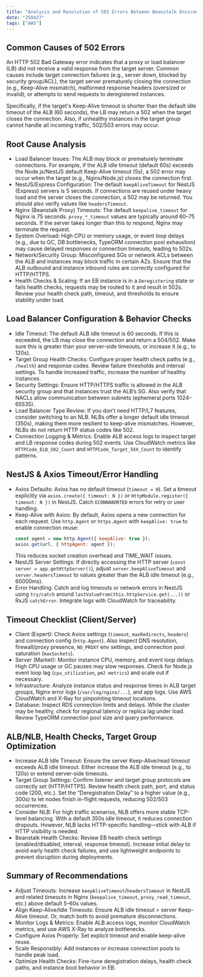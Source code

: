 ```yaml
---
title: "Analysis and Resolution of 502 Errors Between Beanstalk Environments"
date: "250427"
tags: ["AWS"]
---
```


## Common Causes of 502 Errors

An HTTP 502 Bad Gateway error indicates that a proxy or load balancer (LB) did not receive a valid response from the target server. Common causes include target connection failures (e.g., server down, blocked by security group/ACL), the target server prematurely closing the connection (e.g., Keep-Alive mismatch), malformed response headers (oversized or invalid), or attempts to send requests to deregistered instances.

Specifically, if the target's Keep-Alive timeout is shorter than the default idle timeout of the ALB (60 seconds), the LB may return a 502 when the target closes the connection. Also, if unhealthy instances in the target group cannot handle all incoming traffic, 502/503 errors may occur.

## Root Cause Analysis

- Load Balancer Issues: The ALB may block or prematurely terminate connections. For example, if the ALB idle timeout (default 60s) exceeds the Node.js/NestJS default Keep-Alive timeout (5s), a 502 error may occur when the target (e.g., Nginx/Node.js) closes the connection first.
- NestJS/Express Configuration: The default `keepAliveTimeout` for NestJS (Express) servers is 5 seconds. If connections are reused under heavy load and the server closes the connection, a 502 may be returned. You should also verify values like `headersTimeout`.
- Nginx (Beanstalk Proxy) Timeouts: The default `keepalive_timeout` for Nginx is 75 seconds. `proxy_*_timeout` values are typically around 60–75 seconds. If the server takes longer than this to respond, Nginx may terminate the request.
- System Overload: High CPU or memory usage, or event loop delays (e.g., due to GC, DB bottlenecks, TypeORM connection pool exhaustion) may cause delayed responses or connection timeouts, leading to 502s.
- Network/Security Group: Misconfigured SGs or network ACLs between the ALB and instances may block traffic in certain AZs. Ensure that the ALB outbound and instance inbound rules are correctly configured for HTTP/HTTPS.
- Health Checks & Scaling: If an EB instance is in a `Deregistering` state or fails health checks, requests may be routed to it and result in 502s. Review your health check path, timeout, and thresholds to ensure stability under load.

## Load Balancer Configuration & Behavior Checks

- Idle Timeout: The default ALB idle timeout is 60 seconds. If this is exceeded, the LB may close the connection and return a 504/502. Make sure this is greater than your server-side timeouts, or increase it (e.g., to 120s).
- Target Group Health Checks: Configure proper health check paths (e.g., `/health`) and response codes. Review failure thresholds and interval settings. To handle increased traffic, increase the number of healthy instances.
- Security Settings: Ensure HTTP/HTTPS traffic is allowed in the ALB security group and that instances trust the ALB’s SG. Also verify that NACLs allow communication between subnets (ephemeral ports 1024–65535).
- Load Balancer Type Review: If you don’t need HTTP/L7 features, consider switching to an NLB. NLBs offer a longer default idle timeout (350s), making them more resilient to keep-alive mismatches. However, NLBs do not return HTTP status codes like 502.
- Connection Logging & Metrics: Enable ALB access logs to inspect target and LB response codes during 502 events. Use CloudWatch metrics like `HTTPCode_ELB_502_Count` and `HTTPCode_Target_5XX_Count` to identify patterns.

## NestJS & Axios Timeout/Error Handling

- Axios Defaults: Axios has no default timeout (`timeout = 0`). Set a timeout explicitly via `axios.create({ timeout: N })` or `HttpModule.register({ timeout: N })` in NestJS. Catch `ECONNABORTED` errors for retry or user handling.
- Keep-Alive with Axios: By default, Axios opens a new connection for each request. Use `http.Agent` or `https.Agent` with `keepAlive: true` to enable connection reuse:
  ```js
  const agent = new http.Agent({ keepAlive: true });
  axios.get(url, { httpAgent: agent });
  ```
  This reduces socket creation overhead and TIME_WAIT issues.
- NestJS Server Settings: If directly accessing the HTTP server (`const server = app.getHttpServer()`), adjust `server.keepAliveTimeout` and `server.headersTimeout` to values greater than the ALB idle timeout (e.g., 60000ms).
- Error Handling: Catch and log timeouts or network errors in NestJS using `try/catch` around `lastValueFrom(this.httpService.get(...))` or RxJS `catchError`. Integrate logs with CloudWatch for traceability.

## Timeout Checklist (Client/Server)

- Client (Expert): Check Axios settings (`timeout`, `maxRedirects`, `headers`) and connection config (`http.Agent`). Also inspect DNS resolution, firewall/proxy presence, `NO_PROXY` env settings, and connection pool saturation (`maxSockets`).
- Server (Market): Monitor instance CPU, memory, and event loop delays. High CPU usage or GC pauses may slow responses. Check for Node.js event loop lag (`cpu_utilization`, `pm2 metrics`) and scale out if necessary.
- Infrastructure: Analyze instance status and response times in ALB target groups, Nginx error logs (`/var/log/nginx/...`), and app logs. Use AWS CloudWatch and X-Ray for pinpointing timeout locations.
- Database: Inspect RDS connection limits and delays. While the cluster may be healthy, check for regional latency or replica lag under load. Review TypeORM connection pool size and query performance.

## ALB/NLB, Health Checks, Target Group Optimization

- Increase ALB Idle Timeout: Ensure the server Keep-Alive/read timeout exceeds ALB idle timeout. Either increase the ALB idle timeout (e.g., to 120s) or extend server-side timeouts.
- Target Group Settings: Confirm listener and target group protocols are correctly set (HTTP/HTTPS). Review health check path, port, and status code (200, etc.). Set the “Deregistration Delay” to a higher value (e.g., 300s) to let nodes finish in-flight requests, reducing 502/503 occurrences.
- Consider NLB: For high traffic scenarios, NLB offers more stable TCP-level balancing. With a default 350s idle timeout, it reduces connection dropouts. However, NLB lacks HTTP-specific handling—stick with ALB if HTTP visibility is needed.
- Beanstalk Health Checks: Review EB health check settings (enabled/disabled, interval, response timeout). Increase initial delay to avoid early health check failures, and use lightweight endpoints to prevent disruption during deployments.

## Summary of Recommendations

- Adjust Timeouts: Increase `keepAliveTimeout`/`headersTimeout` in NestJS and related timeouts in Nginx (`keepalive_timeout`, `proxy_read_timeout`, etc.) above default 5–60s values.
- Align Keep-Alive/Idle Timeouts: Ensure ALB idle timeout > server Keep-Alive timeout. Or, match both to avoid premature disconnections.
- Monitor Logs & Metrics: Enable ALB access logs, monitor CloudWatch metrics, and use AWS X-Ray to analyze bottlenecks.
- Configure Axios Properly: Set explicit timeout and enable keep-alive reuse.
- Scale Responsibly: Add instances or increase connection pools to handle peak load.
- Optimize Health Checks: Fine-tune deregistration delays, health check paths, and instance boot behavior in EB.
